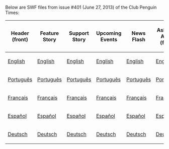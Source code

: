 Below are SWF files from issue #401 (June 27, 2013) of the Club Penguin Times:

<center>
{|class="wikitable" border="1"
!Header (front)
!Feature Story
!Support Story
!Upcoming Events
!News Flash
!Ask Aunt Arctic (front)
!Header (back)
!Ask Aunt Arctic (back)
!Jokes and Riddles
!Secrets
!Feature More
|-
|[[Media:ENNews401HeaderFront.swf|English]]||[[Media:ENNews401FeatureStory.swf|English]]||[[Media:ENNews401SupportStory.swf|English]]||[[Media:ENNews401UpcomingEvents.swf|English]]||[[Media:ENNews401NewsFlash.swf|English]]||[[Media:ENNews401AskAuntArcticFront.swf|English]]||[[Media:ENNews401HeaderBack.swf|English]]||[[Media:ENNews401AskAuntArcticBack.swf|English]]||[[Media:ENNews401JokesAndRiddles.swf|English]]||[[Media:ENNews401Secrets.swf|English]]||[[Media:ENNews401FeatureMore.swf|English]]
|-
|[[Media:PTNews401HeaderFront.swf|Português]]||[[Media:PTNews401FeatureStory.swf|Português]]||[[Media:PTNews401SupportStory.swf|Português]]||[[Media:PTNews401UpcomingEvents.swf|Português]]||[[Media:PTNews401NewsFlash.swf|Português]]||[[Media:PTNews401AskAuntArcticFront.swf|Português]]||[[Media:PTNews401HeaderBack.swf|Português]]||[[Media:PTNews401AskAuntArcticBack.swf|Português]]||[[Media:PTNews401JokesAndRiddles.swf|Português]]||[[Media:PTNews401Secrets.swf|Português]]||[[Media:PTNews401FeatureMore.swf|Português]]
|-
|[[Media:FRNews401HeaderFront.swf|Français]]||[[Media:FRNews401FeatureStory.swf|Français]]||[[Media:FRNews401SupportStory.swf|Français]]||[[Media:FRNews401UpcomingEvents.swf|Français]]||[[Media:FRNews401NewsFlash.swf|Français]]||[[Media:FRNews401AskAuntArcticFront.swf|Français]]||[[Media:FRNews401HeaderBack.swf|Français]]||[[Media:FRNews401AskAuntArcticBack.swf|Français]]||[[Media:FRNews401JokesAndRiddles.swf|Français]]||[[Media:FRNews401Secrets.swf|Français]]||[[Media:FRNews401FeatureMore.swf|Français]]
|-
|[[Media:ESNews401HeaderFront.swf|Español]]||[[Media:ESNews401FeatureStory.swf|Español]]||[[Media:ESNews401SupportStory.swf|Español]]||[[Media:ESNews401UpcomingEvents.swf|Español]]||[[Media:ESNews401NewsFlash.swf|Español]]||[[Media:ESNews401AskAuntArcticFront.swf|Español]]||[[Media:ESNews401HeaderBack.swf|Español]]||[[Media:ESNews401AskAuntArcticBack.swf|Español]]||[[Media:ESNews401JokesAndRiddles.swf|Español]]||[[Media:ESNews401Secrets.swf|Español]]||[[Media:ESNews401FeatureMore.swf|Español]]
|-
|[[Media:DENews401HeaderFront.swf|Deutsch]]||[[Media:DENews401FeatureStory.swf|Deutsch]]||[[Media:DENews401SupportStory.swf|Deutsch]]||[[Media:DENews401UpcomingEvents.swf|Deutsch]]||[[Media:DENews401NewsFlash.swf|Deutsch]]||[[Media:DENews401AskAuntArcticFront.swf|Deutsch]]||[[Media:DENews401HeaderBack.swf|Deutsch]]||[[Media:DENews401AskAuntArcticBack.swf|Deutsch]]||[[Media:DENews401JokesAndRiddles.swf|Deutsch]]||[[Media:DENews401Secrets.swf|Deutsch]]||[[Media:DENews401FeatureMore.swf|Deutsch]]
|}
</center>